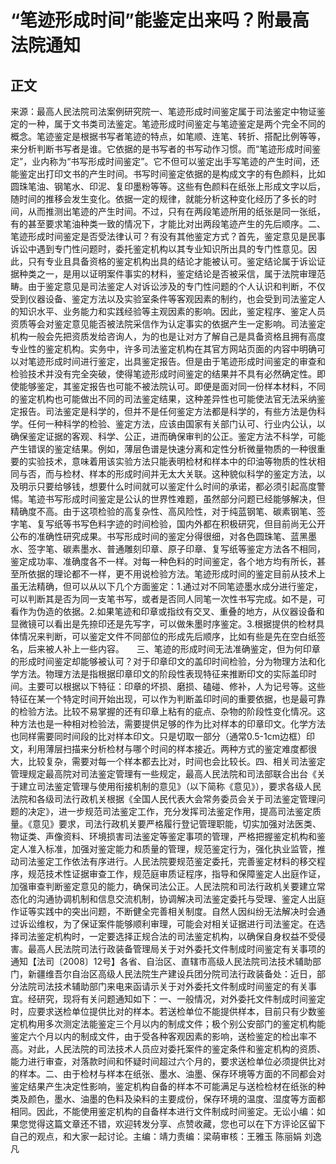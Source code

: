 # “笔迹形成时间”能鉴定出来吗？附最高法院通知
## 正文
来源：最高人民法院司法案例研究院一、笔迹形成时间鉴定属于司法鉴定中物证鉴定的一种，属于文书类司法鉴定。笔迹形成时间鉴定与笔迹鉴定是两个完全不同的概念。笔迹鉴定是根据书写者笔迹的特点，如笔顺、连笔、转折、搭配比例等等，来分析判断书写者是谁。它依据的是书写者的书写动作习惯。而“笔迹形成时间鉴定”，业内称为“书写形成时间鉴定”。它不但可以鉴定出手写笔迹的产生时间，还能鉴定出打印文书的产生时间。书写时间鉴定依据的是构成文字的有色颜料，比如圆珠笔油、钢笔水、印泥、复印墨粉等等。这些有色颜料在纸张上形成文字以后，随时间的推移会发生变化。依据一定的规律，就能分析这种变化经历了多长的时间，从而推测出笔迹的产生时间。不过，只有在两段笔迹所用的纸张是同一张纸，有的甚至要求笔油种类一致的情况下，才能比对出两段笔迹产生的先后顺序。二、笔迹形成时间鉴定是否受法律认可？有没有其他鉴定方式？首先，鉴定意见是民事诉讼中遇到专门性问题时，委托鉴定机构以其专业知识所出具的专门性意见。因此，只有专业且具备资格的鉴定机构出具的结论才能被认可。鉴定结论属于诉讼证据种类之一，是用以证明案件事实的材料，鉴定结论是否被采信，属于法院审理范畴。由于鉴定意见是司法鉴定人对诉讼涉及的专门性问题的个人认识和判断，不仅受到仪器设备、鉴定方法以及实验室条件等客观因素的制约，也会受到司法鉴定人的知识水平、业务能力和实践经验等主观因素的影响。因此，鉴定程序、鉴定人员资质等会对鉴定意见能否被法院采信作为认定事实的依据产生一定影响。司法鉴定机构一般会先把资质发给咨询人，为的也是让对方了解自己是具备资格且拥有高度专业性的鉴定机构。实务中，许多司法鉴定机构在其官方网站页面的内容中明确可以对笔迹形成时间进行鉴定，出具鉴定报告。但是由于笔迹形成时间鉴定的审查和检验技术并没有完全突破，使得笔迹形成时间鉴定的结果并不具有必然确定性。即使能够鉴定，其鉴定报告也可能不被法院认可。即便是面对同一份样本材料，不同的鉴定机构也可能做出不同的司法鉴定结果，这种差异性也可能使法官无法采纳鉴定报告。司法鉴定是科学的，但并不是任何鉴定方法都是科学的，有些方法是伪科学。任何一种科学的检验、鉴定方法，应该由国家有关部门认可、行业内公认，以确保鉴定证据的客观、科学、公正，进而确保审判的公正。鉴定方法不科学，可能产生错误的鉴定结果。例如，薄层色谱是快速分离和定性分析微量物质的一种很重要的实验技术，意味着用该实验方法只能表明检材和样本中的印油等物质的性状相同与否，而与检材、样本的形成时间并无太大关联。这种貌似科学的鉴定方法，以及明示只要给够钱，想要什么时间就可以鉴定什么时间的承诺，都必须引起高度警惕。笔迹书写形成时间鉴定是公认的世界性难题，虽然部分问题已经能够解决，但精确度不高。由于这项检验的高复杂性、高风险性，对于纯蓝钢笔、碳素钢笔、签字笔、复写纸等书写色料字迹的时间检验，国内外都在积极研究，但目前尚无公开公布的准确性研究成果。书写形成时间的鉴定分得很细，对各色圆珠笔、蓝黑墨水、签字笔、碳素墨水、普通雕刻印章、原子印章、复写纸等鉴定方法各不相同，鉴定成功率、准确度各不一样。对每一种色料的时间鉴定，各个地方均有所长，甚至所依据的理论都不一样，更不用说检验方法。笔迹形成时间的鉴定目前从技术上虽无法精确，但可以从以下几个方面鉴定：1.通过对不同笔迹墨水成分进行鉴定，可以判断其是否为同一支笔书写，或者是否同人同笔一次性书写完成。如不是，可看作为伪造的依据。2.如果笔迹和印章或指纹有交叉、重叠的地方，从仪器设备和显微镜可以看出是先捺印还是先写字，可以做朱墨时序鉴定。3.根据提供的检材具体情况来判断，可以鉴定文件不同部位的形成先后顺序，比如有些是先在空白纸签名，后来被人补上一些内容。     三、笔迹的形成时间无法准确鉴定，但为何印章的形成时间鉴定却能够被认可？对于印章印文的盖印时间检验，分为物理方法和化学方法。物理方法是指根据印章印文的阶段性表现特征来推断印文的实际盖印时间。主要可以根据以下特征：印章的坏损、磨损、磕碰、修补，人为记号等。这些特征在某一个特定时间开始出现，可以作为判断盖印时间的重要依据，也是最可靠的检验方法。比较不易掌握的还有印章上粘有的疵点、杂物的阶段性变化情况。这种方法也是一种相对检验法，需要提供足够的作为比对样本的印章印文。化学方法也同样需要同时间段的比对样本印文。只是切取一部分（通常0.5-1cm边框）印文，利用薄层扫描来分析检材与哪个时间的样本接近。两种方式的鉴定难度都很大，比较复杂，需要对每一个样本都去比对，时间也会比较长。四、相关司法鉴定管理规定最高院对司法鉴定管理有一些规定，最高人民法院和司法部联合出台《关于建立司法鉴定管理与使用衔接机制的意见》（以下简称《意见》），要求各级人民法院和各级司法行政机关根据《全国人民代表大会常务委员会关于司法鉴定管理问题的决定》，进一步规范司法鉴定工作，充分发挥司法鉴定作用，提高司法鉴定质量。《意见》要求，司法行政机关要严格履行登记管理职能，切实加强对法医类、物证类、声像资料、环境损害司法鉴定等鉴定事项的管理，严格把握鉴定机构和鉴定人准入标准，加强对鉴定能力和质量的管理，规范鉴定行为，强化执业监管，推动司法鉴定工作依法有序进行。人民法院要规范鉴定委托，完善鉴定材料的移交程序，规范技术性证据审查工作，规范庭审质证程序，指导和保障鉴定人出庭作证，加强审查判断鉴定意见的能力，确保司法公正。人民法院和司法行政机关要建立常态化的沟通协调机制和信息交流机制，协调解决司法鉴定委托与受理、鉴定人出庭作证等实践中的突出问题，不断健全完善相关制度。自然人因纠纷无法解决时会通过诉讼维权，为了保证案件能够顺利审理，可能会对相关证据进行司法鉴定。在选择司法鉴定机构时，一定要选择正规合法的司法鉴定机构，以确保自身权益不受侵害。最高人民法院司法行政装备管理局关于对外委托文件制成时间鉴定有关事项的通知【法司〔2008〕12号】各省、自治区、直辖市高级人民法院司法技术辅助部门，新疆维吾尔自治区高级人民法院生产建设兵团分院司法行政装备处：近日，部分法院司法技术辅助部门来电来函请示关于对外委托文件制成时间鉴定的有关事宜。经研究，现将有关问题通知如下：一、一般情况，对外委托文件制成时间鉴定时，应要求送检单位提供比对的样本。若送检单位不能提供样本，目前只有少数鉴定机构用多次测定法能鉴定三个月以内的制成文件；极个别公安部门的鉴定机构能鉴定六个月以内的制成文件，由于受各种客观因素的影响，送检鉴定的检出率不高。对此，人民法院的司法技术人员应对委托案件的鉴定条件和鉴定机构的资质、能力进行审查，对落款时间和怀疑时间超过六个月的，要求送检单位必须提供比对的样本。二、由于检材与样本在纸张、墨水、油墨、保存环境等方面的不同都会对鉴定结果产生决定性影响，鉴定机构自备的样本不可能满足与送检检材在纸张的种类及颜色，墨水、油墨的色料及染料的主要成份，保存环境的温度、湿度等方面都相同。因此，不能使用鉴定机构的自备样本进行文件制成时间鉴定。无讼小编：如果您觉得这篇文章还不错，欢迎转发分享、点赞收藏，您也可以在下方评论区留下自己的观点，和大家一起讨论。主编：靖力责编：梁萌审核：王雅玉 陈丽娟 刘逸凡